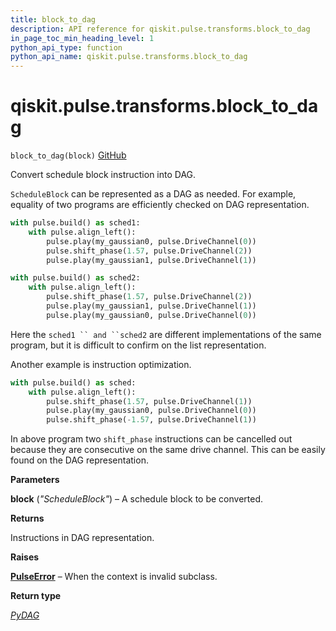 ```yaml
---
title: block_to_dag
description: API reference for qiskit.pulse.transforms.block_to_dag
in_page_toc_min_heading_level: 1
python_api_type: function
python_api_name: qiskit.pulse.transforms.block_to_dag
---
```


<span id="qiskit-pulse-transforms-block-to-dag" />

# qiskit.pulse.transforms.block\_to\_dag

<span id="qiskit.pulse.transforms.block_to_dag" />

`block_to_dag(block)` [GitHub](https://github.com/qiskit/qiskit/tree/stable/0.24/qiskit/pulse/transforms/dag.py "view source code")

Convert schedule block instruction into DAG.

`ScheduleBlock` can be represented as a DAG as needed. For example, equality of two programs are efficiently checked on DAG representation.

```python
with pulse.build() as sched1:
    with pulse.align_left():
        pulse.play(my_gaussian0, pulse.DriveChannel(0))
        pulse.shift_phase(1.57, pulse.DriveChannel(2))
        pulse.play(my_gaussian1, pulse.DriveChannel(1))

with pulse.build() as sched2:
    with pulse.align_left():
        pulse.shift_phase(1.57, pulse.DriveChannel(2))
        pulse.play(my_gaussian1, pulse.DriveChannel(1))
        pulse.play(my_gaussian0, pulse.DriveChannel(0))
```

Here the `sched1 `` and ``sched2` are different implementations of the same program, but it is difficult to confirm on the list representation.

Another example is instruction optimization.

```python
with pulse.build() as sched:
    with pulse.align_left():
        pulse.shift_phase(1.57, pulse.DriveChannel(1))
        pulse.play(my_gaussian0, pulse.DriveChannel(0))
        pulse.shift_phase(-1.57, pulse.DriveChannel(1))
```

In above program two `shift_phase` instructions can be cancelled out because they are consecutive on the same drive channel. This can be easily found on the DAG representation.

**Parameters**

**block** (*"ScheduleBlock"*) – A schedule block to be converted.

**Returns**

Instructions in DAG representation.

**Raises**

[**PulseError**](pulse#qiskit.pulse.PulseError "qiskit.pulse.PulseError") – When the context is invalid subclass.

**Return type**

[*PyDAG*](https://qiskit.org/ecosystem/rustworkx/apiref/rustworkx.PyDAG.html#rustworkx.PyDAG "(in rustworkx v0.13.1)")

